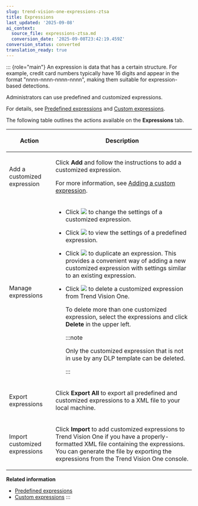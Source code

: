 ```yaml
---
slug: trend-vision-one-expressions-ztsa
title: Expressions
last_updated: '2025-09-08'
ai_context:
  source_file: expressions-ztsa.md
  conversion_date: '2025-09-08T23:42:19.459Z'
conversion_status: converted
translation_ready: true
---
```


::: {role="main"}
An expression is data that has a certain structure. For example, credit card numbers typically have 16 digits and appear in the format "nnnn-nnnn-nnnn-nnnn", making them suitable for expression-based detections.

Administrators can use predefined and customized expressions.

For details, see [Predefined expressions](predefined-expressions-ztsa.mdx) and [Custom expressions](custom-expressions.mdx).

The following table outlines the actions available on the **Expressions** tab.

<table>
<colgroup>
<col style="width: 25%" />
<col style="width: 75%" />
</colgroup>
<thead>
<tr>
<th><p>Action</p></th>
<th><p>Description</p></th>
</tr>
</thead>
<tbody>
<tr>
<td><p>Add a customized expression</p></td>
<td><p>Click <strong>Add</strong> and follow the instructions to add a customized expression.</p>
<p>For more information, see <a href="trend-vision-one-adding-custom-expression">Adding a custom expression</a>.</p></td>
</tr>
<tr>
<td><p>Manage expressions</p></td>
<td><ul>
<li><p>Click <img src="./images/edit_icon=GUID-1F1D1164-5310-4D6D-ACD0-6049C86960AF.webp" /> to change the settings of a customized expression.</p></li>
<li><p>Click <img src="./images/Custom_Category_Detail=4fdb9dfd-9bb3-422a-a1ff-971fade887f7.webp" /> to view the settings of a predefined expression.</p></li>
<li><p>Click <img src="./images/duplicate=e79af1b6-17af-40ad-b942-53ffb9e796d2.webp" /> to duplicate an expression. This provides a convenient way of adding a new customized expression with settings similar to an existing expression.</p></li>
<li><p>Click <img src="./images/trash_icon=GUID-47cf6867-6315-438e-8670-86ff36f22a28.webp" /> to delete a customized expression from Trend Vision One.</p>
<p>To delete more than one customized expression, select the expressions and click <strong>Delete</strong> in the upper left.</p>


:::note

<p>Only the customized expression that is not in use by any DLP template can be deleted.</p>


:::

</li>
</ul></td>
</tr>
<tr>
<td><p>Export expressions</p></td>
<td><p>Click <strong>Export All</strong> to export all predefined and customized expressions to a XML file to your local machine.</p></td>
</tr>
<tr>
<td><p>Import customized expressions</p></td>
<td><p>Click <strong>Import</strong> to add customized expressions to Trend Vision One if you have a properly-formatted XML file containing the expressions. You can generate the file by exporting the expressions from the Trend Vision One console.</p></td>
</tr>
</tbody>
</table>

**Related information**

- [Predefined expressions](predefined-expressions-ztsa.md "Use predefined expressions to identify sensitive data.")
- [Custom expressions](custom-expressions.md "Create custom expressions for identifying sensitive data.")
:::
